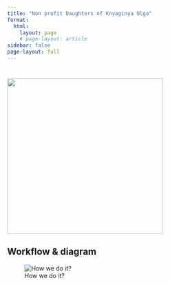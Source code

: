 ```yaml
---
title: "Non profit Daughters of Knyaginya Olga"
format:
  html:
    layout: page
    # page-layout: article
sidebar: false
page-layout: full
---
```


# 

![](images/logo.png){width="362"}

## Workflow & diagram

![How we do it?](/diagrams/workflow.drawio.svg)
